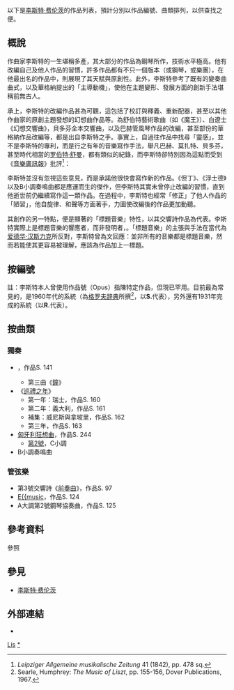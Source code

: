 {{Incomplete|date=2022-01-04}}
以下是[[李斯特·费伦茨|李斯特·费伦茨]]的作品列表，預計分別以作品編號、曲類排列，以供查找之便。

== 概說 ==
作曲家李斯特的一生堪稱多產，其大部分的作品為鋼琴所作，技術水平極高。他有改編自己及他人作品的習慣，許多作品都有不只一個版本（或鋼琴，或樂團），在他最出名的作品中，則展現了其天賦與原創性。此外，李斯特參考了既有的變奏曲曲式，以及華格納提出的「主導動機」，使他在主題變形、發展方面的創新手法堪稱前無古人。

承上，李斯特的改編作品甚為可觀，這包括了校訂與釋義、重新配器，甚至以其他作曲家的原創主題發想的幻想曲作品等。為舒伯特藝術歌曲（如《魔王》）、白遼士《幻想交響曲》，貝多芬全本交響曲，以及巴赫管風琴作品的改編，甚至部份的華格納作品改編等，都是出自李斯特之手。事實上，自過往作品中找尋「靈感」，並不是李斯特的專利，而是行之有年的音樂寫作手法，舉凡巴赫、莫扎特、貝多芬，甚至時代相當的[[罗伯特·舒曼|罗伯特·舒曼]]，都有類似的紀錄，而李斯特卻特別因為這點而受到《[[音乐广讯报|音樂廣訊報]]》批評<ref>''Leipziger Allgemeine musikalische Zeitung'' 41 (1842), pp. 478 sq.</ref>：

{{quotation|如此的天分，達到前無古人的境界，然而為何他始終不能創作屬於自己的，比那些仿作更有價值的作品呢？傑出的藝術家不應留戀過去，而應該超越。}}

李斯特並沒有忽視這些意見，而是承諾他很快會寫作新的作品。《但丁》、《浮士德》以及B小調奏鳴曲都是應運而生的傑作，但李斯特其實未曾停止改編的習慣，直到他逝世前仍繼續寫作這一類作品。在過程中，李斯特也經常「修正」了他人作品的「陋習」，他自旋律、和聲等方面著手，力圖使改編後的作品更加動聽。

其創作的另一特點，便是顯著的「標題音樂」特性，以其交響詩作品為代表。李斯特實際上是標題音樂的響應者，而非發明者，{{cn|在自己執筆的文章中，曾以貝多芬、白遼士、孟德爾頌等人的作品為例，主張標題音樂是歷來既有的一種手法}}。「標題音樂」的主張與手法在當代為[[爱德华·汉斯力克|爱德华·汉斯力克]]所反對，李斯特曾為文回應：並非所有的音樂都是標題音樂，然而若能使其更容易被理解，應該為作品加上一標題。

== 按編號 ==
註：李斯特本人曾使用作品號（Opus）指陳特定作品，但現已罕用。目前最為常見的，是1960年代的{{le|漢弗萊·希爾勒|Humphrey Searle}}系統（為[[新格罗夫音乐与音乐家辞典|格罗夫辞典]]所撰<ref>Searle, Humphrey: ''The Music of Liszt'', pp. 155-156, Dover Publications, 1967.</ref>，以'''S.'''代表），另外還有1931年完成的{{le|彼得·拉伯|Peter Raabe}}系統（以'''R.'''代表）。
{{expand section}}

== 按曲類 ==
=== 獨奏 ===
* {{le|帕格尼尼大練習曲|Grandes études de Paganini}}，作品S. 141
** 第三曲《[[钟_(李斯特)|鐘]]》
* 《[[巡禮之年|巡禮之年]]》
** 第一年：瑞士，作品S. 160
** 第二年：義大利，作品S. 161
** 補集：威尼斯與拿坡里，作品S. 162
** 第三年，作品S. 163
* [[匈牙利狂想曲|匈牙利狂想曲]]，作品S. 244
** [[第2號匈牙利狂想曲|第2號]]，C{{music|sharp}}小調
* B小調奏鳴曲

=== 管弦樂 ===
* 第3號交響詩《[[前奏曲_(李斯特)|前奏曲]]》，作品S. 97
* [[第1號鋼琴協奏曲_(李斯特)|E{{music]]，作品S. 124
* A大調第2號鋼琴協奏曲，作品S. 125
{{expand section}}

== 參考資料 ==
;參照
{{reflist}}

== 參見 ==
{{portal|古典音樂}}
* [[李斯特·费伦茨|李斯特·费伦茨]]

== 外部連結 ==
* {{IMSLP|work=List of works by Franz Liszt|cname=李斯特作品列表}}

[[cat:各作曲家樂曲列表|Lis]]
[[cat:李斯特作品|*]]